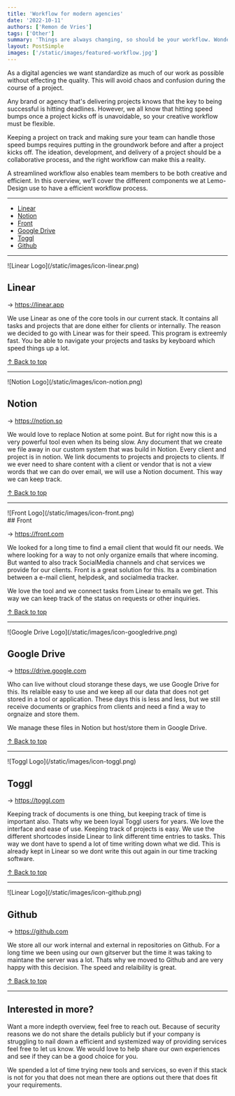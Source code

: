 ```yaml
---
title: 'Workflow for modern agencies'
date: '2022-10-11'
authors: ['Remon de Vries']
tags: ['Other']
summary: 'Things are always changing, so should be your workflow. Wondering how we are doing this at Lemo-Design? We decided to show people how we get work done. Maybe something useful for your own worklfow or just a interesting read. Either way is fine!'
layout: PostSimple
images: ['/static/images/featured-workflow.jpg']
---
```


As a digital agencies we want standardize as much of our work as possible without effecting the quality. This will avoid chaos and confusion during the course of a project.

Any brand or agency that's delivering projects knows that the key to being successful is hitting deadlines. However, we all know that hitting speed bumps once a project kicks off is unavoidable, so your creative workflow must be flexible.

Keeping a project on track and making sure your team can handle those speed bumps requires putting in the groundwork before and after a project kicks off. The ideation, development, and delivery of a project should be a collaborative process, and the right workflow can make this a reality.

A streamlined workflow also enables team members to be both creative and efficient. In this overview, we’ll cover the different components we at Lemo-Design use to have a efficient workflow process.

---

- [Linear](#linear)
- [Notion](#notion)
- [Front](#front)
- [Google Drive](#google-drive)
- [Toggl](#toggl)
- [Github](#github)

---

<div className="w-2/12">![Linear Logo](/static/images/icon-linear.png)</div>

## Linear

→ https://linear.app

We use Linear as one of the core tools in our current stack. It contains all tasks and projects that are done either for clients or internally. The reason we decided to go with Linear was for their speed. This program is extreemly fast. You be able to navigate your projects and tasks by keyboard which speed things up a lot.

[↑ Back to top](#)

---

<div className="w-2/12">![Notion Logo](/static/images/icon-notion.png)</div>

## Notion

→ https://notion.so

We would love to replace Notion at some point. But for right now this is a very powerful tool even when its being slow. Any document that we create we file away in our custom system that was build in Notion. Every client and project is in notion. We link documents to projects and projects to clients. If we ever need to share content with a client or vendor that is not a view words that we can do over email, we will use a Notion document. This way we can keep track.

[↑ Back to top](#)

---

<div className="w-2/12">![Front Logo](/static/images/icon-front.png)</div>
## Front

→ https://front.com

We looked for a long time to find a email client that would fit our needs. We where looking for a way to not only organize emails that where incoming. But wanted to also track SocialMedia channels and chat services we provide for our clients. Front is a great solution for this. Its a combination between a e-mail client, helpdesk, and socialmedia tracker.

We love the tool and we connect tasks from Linear to emails we get. This way we can keep track of the status on requests or other inquiries.

[↑ Back to top](#)

---

<div className="w-2/12">![Google Drive Logo](/static/images/icon-googledrive.png)</div>

## Google Drive

→ https://drive.google.com

Who can live without cloud storange these days, we use Google Drive for this. Its relaible easy to use and we keep all our data that does not get stored in a tool or application. These days this is less and less, but we still receive documents or graphics from clients and need a find a way to orgnaize and store them.

We manage these files in Notion but host/store them in Google Drive.

[↑ Back to top](#)

---

<div className="w-2/12">![Toggl Logo](/static/images/icon-toggl.png)</div>

## Toggl

→ https://toggl.com

Keeping track of documents is one thing, but keeping track of time is important also. Thats why we been loyal Toggl users for years. We love the interface and ease of use. Keeping track of projects is easy. We use the different shortcodes inside Linear to link different time entries to tasks. This way we dont have to spend a lot of time writing down what we did. This is already kept in Linear so we dont write this out again in our time tracking software.

[↑ Back to top](#)

---

<div className="w-2/12">![Linear Logo](/static/images/icon-github.png)</div>

## Github

→ https://github.com

We store all our work internal and external in repositories on Github. For a long time we been using our own gitserver but the time it was taking to maintane the server was a lot. Thats why we moved to Github and are very happy with this decision. The speed and relaibility is great.

[↑ Back to top](#)

---

## Interested in more?

Want a more indepth overview, feel free to reach out. Because of security reasons we do not share the details publicly but if your company is struggling to nail down a efficient and systemized way of providing services feel free to let us know. We would love to help share our own experiences and see if they can be a good choice for you.

We spended a lot of time trying new tools and services, so even if this stack is not for you that does not mean there are options out there that does fit your requirements.
